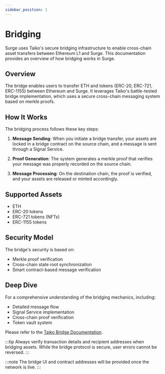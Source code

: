```yaml
---
sidebar_position: 1
---
```


# Bridging

Surge uses Taiko's secure bridging infrastructure to enable cross-chain asset transfers between Ethereum L1 and Surge. This documentation provides an overview of how bridging works in Surge.

## Overview

The bridge enables users to transfer ETH and tokens (ERC-20, ERC-721, ERC-1155) between Ethereum and Surge. It leverages Taiko's battle-tested bridge implementation, which uses a secure cross-chain messaging system based on merkle proofs.

## How It Works

The bridging process follows these key steps:

1. **Message Sending**: When you initiate a bridge transfer, your assets are locked in a bridge contract on the source chain, and a message is sent through a Signal Service.

2. **Proof Generation**: The system generates a merkle proof that verifies your message was properly recorded on the source chain.

3. **Message Processing**: On the destination chain, the proof is verified, and your assets are released or minted accordingly.

## Supported Assets

- ETH
- ERC-20 tokens
- ERC-721 tokens (NFTs)
- ERC-1155 tokens

## Security Model

The bridge's security is based on:

- Merkle proof verification
- Cross-chain state root synchronization
- Smart contract-based message verification

## Deep Dive

For a comprehensive understanding of the bridging mechanics, including:

- Detailed message flow
- Signal Service implementation
- Cross-chain proof verification
- Token vault system

Please refer to the [Taiko Bridge Documentation](https://docs.taiko.xyz/concepts/bridging).

:::tip
Always verify transaction details and recipient addresses when bridging assets. While the bridge protocol is secure, user errors cannot be reversed.
:::

:::note
The bridge UI and contract addresses will be provided once the network is live.
:::
